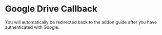 
<Callback />

# Google Drive Callback 

You will automatically be redirected back to the addon guide after you have authenticated with Google.